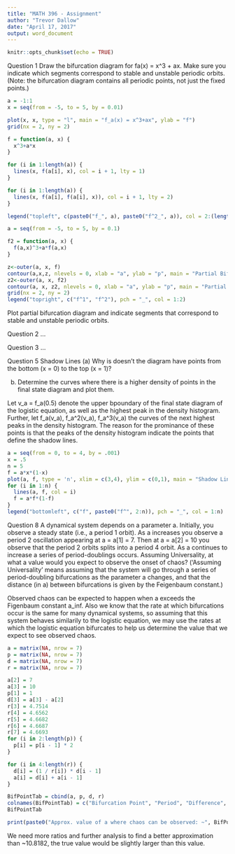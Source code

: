 ```yaml
---
title: "MATH 396 - Assignment"
author: "Trevor Dallow"
date: "April 17, 2017"
output: word_document
---
```


```r
knitr::opts_chunk$set(echo = TRUE)
```

Question 1
Draw the bifurcation diagram for fa(x) = x^3 + ax. Make sure you indicate which segments correspond to stable and unstable periodic orbits. (Note: the bifurcation diagram contains all periodic points, not just the fixed points.)
```r
a = -1:1
x = seq(from = -5, to = 5, by = 0.01)

plot(x, x, type = "l", main = "f_a(x) = x^3+ax", ylab = "f")
grid(nx = 2, ny = 2)

f = function(a, x) {
  x^3+a*x
}

for (i in 1:length(a)) {
  lines(x, f(a[i], x), col = i + 1, lty = 1)
}

for (i in 1:length(a)) {
  lines(x, f(a[i], f(a[i], x)), col = i + 1, lty = 2)
}

legend("topleft", c(paste0("f_", a), paste0("f^2_", a)), col = 2:(length(a) + 1), pch = c("_", "_", "_", "-", "-", "-"), title = "f_a(x)")
```

```r
a = seq(from = -5, to = 5, by = 0.1)

f2 = function(a, x) {
  f(a,x)^3+a*f(a,x)
}

z<-outer(a, x, f)
contour(a,x,z, nlevels = 0, xlab = "a", ylab = "p", main = "Partial Bifurcation Diagram", drawlabels = F, col = 1)
z2<-outer(a, x, f2)
contour(a, x, z2, nlevels = 0, xlab = "a", ylab = "p", main = "Partial Bifurcation Diagram", add = T, drawlabels = F, col = 2)
grid(nx = 2, ny = 2)
legend("topright", c("f^1", "f^2"), pch = "_", col = 1:2)
```

Plot partial bifurcation diagram and indicate segments that correspond to stable and unstable periodic orbits.

Question 2
...

Question 3
...

Question 5
Shadow Lines
(a) Why is doesn't the diagram have points from the bottom (x = 0) to the top (x = 1)? 

(b) Determine the curves where there is a higher density of points in the final state diagram and plot them. 

Let v_a = f_a(0.5) denote the upper bpoundary of the final state diagram of the logistic equation, as well as the highest peak in the density histogram. Further, let f_a(v_a), f_a^2(v_a), f_a^3(v_a) the curves of the next highest peaks in the density histogram. The reason for the prominance of these points is that the peaks of the density histogram indicate the points that define the shadow lines. 
```r
a = seq(from = 0, to = 4, by = .001)
x = .5
n = 5
f = a*x*(1-x)
plot(a, f, type = 'n', xlim = c(3,4), ylim = c(0,1), main = "Shadow Lines of Logistic Equation")
for (i in 1:n) {
  lines(a, f, col = i)
  f = a*f*(1-f)
}
legend("bottomleft", c("f", paste0("f^", 2:n)), pch = "_", col = 1:n)
```

Question 8
A dynamical system depends on a parameter a. Initially, you observe
a steady state (i.e., a period 1 orbit). As a increases you observe a period 2 oscillation appearing at a = a[1] = 7. Then at a = a[2] = 10 you observe that the period 2 orbits splits into a period 4 orbit. As a continues to increase a series of period-doublings occurs. Assuming Universality, at what a value would you expect to observe the onset of chaos? ('Assuming Universality' means assuming that the system will go through a series of period-doubling bifurcations as the parameter a changes, and that the distance (in a) between bifurcations is given by the Feigenbaum constant.)

Observed chaos can be expected to happen when a exceeds the Figenbaum constant a_inf. Also we know that the rate at which bifurcations occur is the same for many dynamical systems, so assuming that this system behaves similarily to the logistic equation, we may use the rates at which the logistic equation bifurcates to help us determine the value that we expect to see observed chaos.
```r
a = matrix(NA, nrow = 7)
p = matrix(NA, nrow = 7)
d = matrix(NA, nrow = 7)
r = matrix(NA, nrow = 7)

a[2] = 7
a[3] = 10
p[1] = 1
d[3] = a[3] - a[2]
r[3] = 4.7514
r[4] = 4.6562
r[5] = 4.6682
r[6] = 4.6687
r[7] = 4.6693
for (i in 2:length(p)) {
  p[i] = p[i - 1] * 2
}

for (i in 4:length(r)) {
  d[i] = (1 / r[i]) * d[i - 1]
  a[i] = d[i] + a[i - 1]
}

BifPointTab = cbind(a, p, d, r)
colnames(BifPointTab) = c("Bifurcation Point", "Period", "Difference", "Ratio")
BifPointTab

print(paste0("Approx. value of a where chaos can be observed: ~", BifPointTab[7, 1]))
```

We need more ratios and further analysis to find a better approximation than ~10.8182, the true value would be slightly larger than this value.




